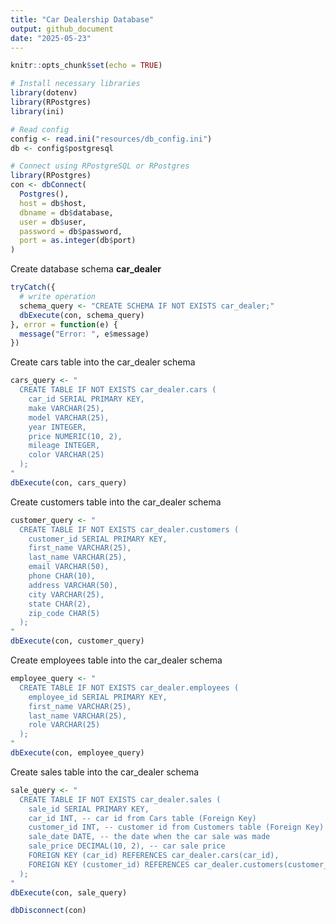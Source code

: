 ```yaml
---
title: "Car Dealership Database"
output: github_document
date: "2025-05-23"
---
```


```r
knitr::opts_chunk$set(echo = TRUE)

# Install necessary libraries
library(dotenv)
library(RPostgres)
library(ini)
```

```r
# Read config
config <- read.ini("resources/db_config.ini")
db <- config$postgresql

# Connect using RPostgreSQL or RPostgres
library(RPostgres)
con <- dbConnect(
  Postgres(),
  host = db$host,
  dbname = db$database,
  user = db$user,
  password = db$password,
  port = as.integer(db$port)
)
```

Create database schema **car_dealer**
```r
tryCatch({
  # write operation
  schema_query <- "CREATE SCHEMA IF NOT EXISTS car_dealer;"
  dbExecute(con, schema_query)
}, error = function(e) {
  message("Error: ", e$message)
})
```

Create cars table into the car_dealer schema
```r
cars_query <- "
  CREATE TABLE IF NOT EXISTS car_dealer.cars (
    car_id SERIAL PRIMARY KEY,
    make VARCHAR(25),
    model VARCHAR(25),
    year INTEGER,
    price NUMERIC(10, 2),
    mileage INTEGER,
    color VARCHAR(25)
  );
"
dbExecute(con, cars_query)
```

Create customers table into the car_dealer schema
```r
customer_query <- "
  CREATE TABLE IF NOT EXISTS car_dealer.customers (
    customer_id SERIAL PRIMARY KEY,
    first_name VARCHAR(25),
    last_name VARCHAR(25),
    email VARCHAR(50),
    phone CHAR(10),
    address VARCHAR(50),
    city VARCHAR(25),
    state CHAR(2),
    zip_code CHAR(5)
  );
"
dbExecute(con, customer_query)
```

Create employees table into the car_dealer schema
```r
employee_query <- "
  CREATE TABLE IF NOT EXISTS car_dealer.employees (
    employee_id SERIAL PRIMARY KEY,
    first_name VARCHAR(25),
    last_name VARCHAR(25),
    role VARCHAR(25)
  );
"
dbExecute(con, employee_query)
```

Create sales table into the car_dealer schema
```r
sale_query <- "
  CREATE TABLE IF NOT EXISTS car_dealer.sales (
    sale_id SERIAL PRIMARY KEY,
    car_id INT, -- car id from Cars table (Foreign Key)
    customer_id INT, -- customer id from Customers table (Foreign Key)
    sale_date DATE, -- the date when the car sale was made
    sale_price DECIMAL(10, 2), -- car sale price
    FOREIGN KEY (car_id) REFERENCES car_dealer.cars(car_id),
    FOREIGN KEY (customer_id) REFERENCES car_dealer.customers(customer_id)
  );
"
dbExecute(con, sale_query)
```
















```r
dbDisconnect(con)
```
